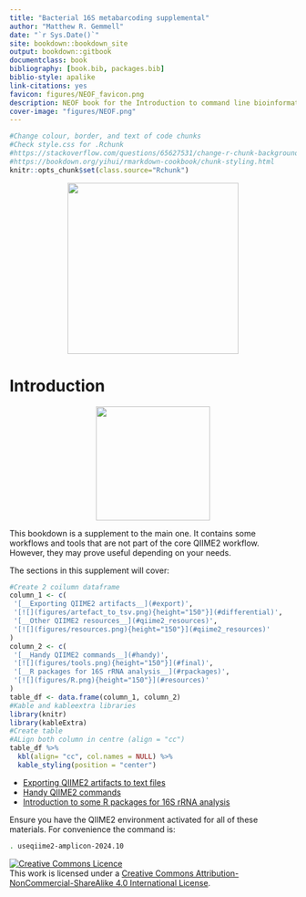 ```yaml
--- 
title: "Bacterial 16S metabarcoding supplemental"
author: "Matthew R. Gemmell"
date: "`r Sys.Date()`"
site: bookdown::bookdown_site
output: bookdown::gitbook
documentclass: book
bibliography: [book.bib, packages.bib]
biblio-style: apalike
link-citations: yes
favicon: figures/NEOF_favicon.png
description: NEOF book for the Introduction to command line bioinformatics workshop
cover-image: "figures/NEOF.png"
---
```


```r
#Change colour, border, and text of code chunks
#Check style.css for .Rchunk
#https://stackoverflow.com/questions/65627531/change-r-chunk-background-color-in-bookdown-gitbook
#https://bookdown.org/yihui/rmarkdown-cookbook/chunk-styling.html
knitr::opts_chunk$set(class.source="Rchunk") 
```

<center>
![](figures/neof_rounded_corners.png){style="width:300px"}
</center>

# Introduction
<center>
![](figures/qiime2_supplement.png){style="width:200px"}
</center>

This bookdown is a supplement to the main one. It contains some workflows and tools that are not part of the core QIIME2 workflow. However, they may prove useful depending on your needs.

The sections in this supplement will cover:

```r
#Create 2 coilumn dataframe
column_1 <- c(
 '[__Exporting QIIME2 artifacts__](#export)',
 '[![](figures/artefact_to_tsv.png){height="150"}](#differential)',
 '[__Other QIIME2 resources__](#qiime2_resources)',
 '[![](figures/resources.png){height="150"}](#qiime2_resources)'
)
column_2 <- c(
 '[__Handy QIIME2 commands__](#handy)',
 '[![](figures/tools.png){height="150"}](#final)',
 '[__R packages for 16S rRNA analysis__](#rpackages)',
 '[![](figures/R.png){height="150"}](#resources)'
)
table_df <- data.frame(column_1, column_2)
#Kable and kableextra libraries
library(knitr)
library(kableExtra)
#Create table
#ALign both column in centre (align = "cc")
table_df %>%
  kbl(align= "cc", col.names = NULL) %>%
  kable_styling(position = "center")
```

- [Exporting QIIME2 artifacts to text files](#export)
- [Handy QIIME2 commands](#handy)
- [Introduction to some R packages for 16S rRNA analysis](#rpackages)

Ensure you have the QIIME2 environment activated for all of these materials. For convenience the command is:

```bash
. useqiime2-amplicon-2024.10
```

<a rel="license" href="http://creativecommons.org/licenses/by-nc-sa/4.0/"><img alt="Creative Commons Licence" style="border-width:0" src="https://i.creativecommons.org/l/by-nc-sa/4.0/88x31.png" /></a><br />This work is licensed under a <a rel="license" href="http://creativecommons.org/licenses/by-nc-sa/4.0/">Creative Commons Attribution-NonCommercial-ShareAlike 4.0 International License</a>.